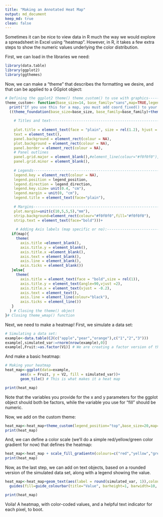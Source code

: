 ```yaml
---
title: "Making an Annotated Heat Map"
output: md_document
keep_md: true
clean: false
---
```


Sometimes it can be nice to view data in R much the way we would explore a spreadsheet in Excel using "heatmap". However, in R, it takes a few extra steps to show the numeric values underlying the color distribution.

First, we can load in the libraries we need:

```r
library(data.table)
library(ggplot2)
library(ggthemes)
```

Now, we can make a "theme" that describes the formatting we desire, and that can be applied to a GGplot object:

```r
# Defining the ggplot2 theme() theme_custom() to use with graphics-----------------------------------------
theme_custom<- function(base_size=14, base_family="sans",map=TRUE,legend_position="bottom",legend_direction="horizontal") {
  print("If you use this for a map, you must add coord_fixed() to your plot!")
  ((theme_foundation(base_size=base_size, base_family=base_family)+theme(
    
    # Titles and text----------------------------------------------------------
    
    plot.title = element_text(face = "plain", size = rel(1.2), hjust = 0.5),
    text = element_text(),
    panel.background = element_rect(colour = NA),
    plot.background = element_rect(colour = NA),
    panel.border = element_rect(colour = NA),
    # Panel outlines
    panel.grid.major = element_blank(),#element_line(colour="#f0f0f0"),
    panel.grid.minor = element_blank(),
    
    # Legends----------------------------------------------------------------
    legend.key = element_rect(colour = NA),
    legend.position = legend_position,
    legend.direction = legend_direction,
    legend.key.size= unit(0.4, "cm"),
    legend.margin = unit(0, "cm"),
    legend.title = element_text(face="plain"),
    
    # Margins----------------------------------------------------------------
    plot.margin=unit(c(10,5,5,5),"mm"),
    strip.background=element_rect(colour="#f0f0f0",fill="#f0f0f0"),
    strip.text = element_text(face="bold")))+
     
     # Adding Axis labels (map specific or no):--------------------------------
   if(map){
     theme(
       axis.title =element_blank(),
       axis.title.y = element_blank(),
       axis.title.x =element_blank(),
       axis.text = element_blank(),
       axis.line = element_blank(),
       axis.ticks = element_blank())
   }else{
     theme(
       axis.title = element_text(face = "bold",size = rel(1)),
       axis.title.y = element_text(angle=90,vjust =2),
       axis.title.x = element_text(vjust = -0.2),
       axis.text = element_text(), 
       axis.line = element_line(colour="black"),
       axis.ticks = element_line())
   }
  ) # Closing the theme() object
}# Closing theme_wmap() function
```

Next, we need to make a heatmap! First, we simulate a data set:

```r
# Simulating a data set:
example<-data.table(CJ(c("apple","pear","orange"),c("1","2","3")))
example[,simulated_var:=rnorm(nrow(example),0)]
example[,Fruit:=as.factor(V1)] # We are creating a factor version of the V1 variable created earlier, with a nice-looking name. 
```

And make a basic heatmap:
```r
# Making your heatmap
heat_map<-ggplot(data=example,
       aes(x = Fruit, y = V2, fill = simulated_var))+
       geom_tile() # This is what makes it a heat map

print(heat_map)
```       

Note that the variables you provide for the x and y parameters for the ggplot object should both be factors, while the variable you use for "fill" should be numeric.

Now, we add on the custom theme:

```r
heat_map<-heat_map+theme_custom(legend_position="top",base_size=20,map=F)
print(heat_map)
```

And, we can define a color scale (we'll do a simple red/yellow/green color gradient for now) that defines the heatmap:

```r
heat_map<-heat_map + scale_fill_gradientn(colours=c("red","yellow","green"))
print(heat_map)
```

Now, as the last step, we can add on text objects, based on a rounded version of the simulated data set, along with a legend showing the value.

```r
heat_map<-heat_map+geom_text(aes(label = round(simulated_var, 1)),colour="black")+
  guides(fill=guide_colourbar(title="Value", barheight=1, barwidth=10, label=TRUE, ticks=FALSE ))

print(heat_map)
```  

Voila! A heatmap, with color-coded values, and a helpful text indicator for each pixel, to boot.